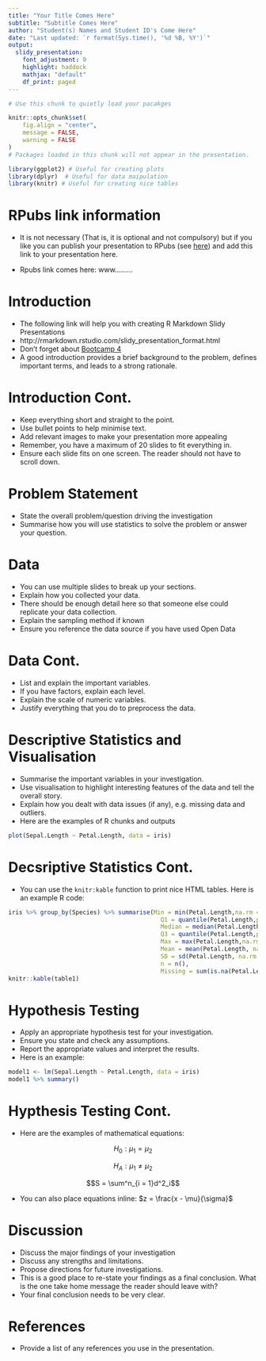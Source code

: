 ---
title: "Your Title Comes Here"
subtitle: "Subtitle Comes Here"
author: "Student(s) Names and Student ID's Come Here"
date: "Last updated: `r format(Sys.time(), '%d %B, %Y')`"
output:
  slidy_presentation:
    font_adjustment: 0
    highlight: haddock
    mathjax: "default"
    df_print: paged
---

```{r setup, include=FALSE}
# Use this chunk to quietly load your pacakges

knitr::opts_chunk$set(
	fig.align = "center",
	message = FALSE,
	warning = FALSE
)
# Packages loaded in this chunk will not appear in the presentation. 

library(ggplot2) # Useful for creating plots
library(dplyr)  # Useful for data maipulation
library(knitr) # Useful for creating nice tables

```


# RPubs link information

- It is not necessary (That is, it is optional and not compulsory) but if you like you can publish your presentation to RPubs (see [here](https://astral-theory-157510.appspot.com/secured/RBootcamp_Course_04.html#creating_an_r_markdown_document_in_r_studio)) and add this link to your presentation here.

- Rpubs link comes here: www.........


# Introduction

- The following link will help you with creating R Markdown Slidy Presentations
- http://rmarkdown.rstudio.com/slidy_presentation_format.html
- Don't forget about [Bootcamp 4](https://astral-theory-157510.appspot.com/secured/RBootcamp_Course_04.html)
- A good introduction provides a brief background to the problem, defines important terms, and leads to a strong rationale. 

# Introduction Cont.

- Keep everything short and straight to the point. 
- Use bullet points to help minimise text.
- Add relevant images to make your presentation more appealing
- Remember, you have a maximum of 20 slides to fit everything in.
- Ensure each slide fits on one screen. The reader should not have to scroll down. 


# Problem Statement

- State the overall problem/question driving the investigation
- Summarise how you will use statistics to solve the problem or answer your question.

# Data

- You can use multiple slides to break up your sections. 
- Explain how you collected your data.
- There should be enough detail here so that someone else could replicate your data collection.
- Explain the sampling method if known
- Ensure you reference the data source if you have used Open Data


# Data Cont.

- List and explain the important variables. 
- If you have factors, explain each level.
- Explain the scale of numeric variables.
- Justify everything that you do to preprocess the data.


# Descriptive Statistics and Visualisation

- Summarise the important variables in your investigation.
- Use visualisation to highlight interesting features of the data and tell the overall story.
- Explain how you dealt with data issues (if any), e.g. missing data and outliers.
- Here are the examples of R chunks and outputs

```{r}
plot(Sepal.Length ~ Petal.Length, data = iris)
```

# Decsriptive Statistics Cont.

- You can use the `knitr:kable` function to print nice HTML tables. Here is an example R code:

```{r}
iris %>% group_by(Species) %>% summarise(Min = min(Petal.Length,na.rm = TRUE),
                                           Q1 = quantile(Petal.Length,probs = .25,na.rm = TRUE),
                                           Median = median(Petal.Length, na.rm = TRUE),
                                           Q3 = quantile(Petal.Length,probs = .75,na.rm = TRUE),
                                           Max = max(Petal.Length,na.rm = TRUE),
                                           Mean = mean(Petal.Length, na.rm = TRUE),
                                           SD = sd(Petal.Length, na.rm = TRUE),
                                           n = n(),
                                           Missing = sum(is.na(Petal.Length))) -> table1
knitr::kable(table1)
```


# Hypothesis Testing

- Apply an appropriate hypothesis test for your investigation. 
- Ensure you state and check any assumptions. 
- Report the appropriate values and interpret the results.
- Here is an example:

```{r}
model1 <- lm(Sepal.Length ~ Petal.Length, data = iris)
model1 %>% summary()
```

# Hypthesis Testing Cont.

- Here are the examples of mathematical equations:

$$H_0: \mu_1 = \mu_2 $$

$$H_A: \mu_1 \ne \mu_2$$

$$S = \sum^n_{i = 1}d^2_i$$

- You can also place equations inline: $z = \frac{x - \mu}{\sigma}$

# Discussion

- Discuss the major findings of your investigation
- Discuss any strengths and limitations. 
- Propose directions for future investigations. 
- This is a good place to re-state your findings as a final conclusion. What is the one take home message the reader should leave with?
- Your final conclusion needs to be very clear.

# References

- Provide a list of any references you use in the presentation. 